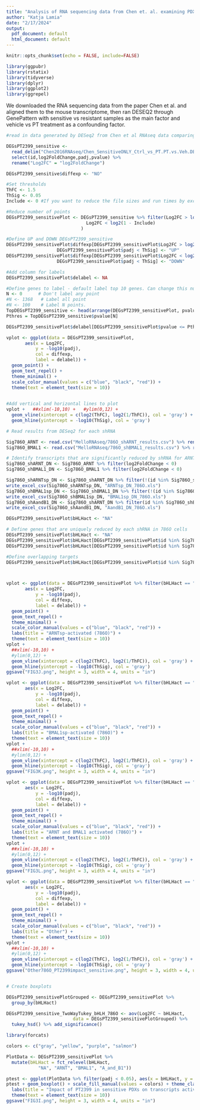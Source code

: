 ```yaml
---
title: "Analysis of RNA sequencing data from Chen et. al. examining PDXs that are sensitive or resistant to HIF2a antagonists"
author: "Katja Lamia"
date: "2/17/2024"
output:
  pdf_document: default
  html_document: default
---
```


```r
knitr::opts_chunk$set(echo = FALSE, include=FALSE)
```

```r
library(ggpubr)
library(rstatix)
library(tidyverse)
library(dplyr)
library(ggplot2)
library(ggrepel)

```

We downloaded the RNA sequencing data from the paper Chen et al. and aligned them to the mouse transcriptome, then ran DESEQ2 through GenePattern with sensitive vs resistant samples as the main factor and vehicle vs PT treatment as a confounding factor.

```r

#read in data generated by DESeq2 from Chen et al RNAseq data comparing vehicle vs PT2399 in sensitive PDXs

DEGsPT2399_sensitive <-
  read_delim("Chen2016RNAseq/Chen_SensitiveONLY_Ctrl_vs_PT.PT.vs.Veh.DESeq2_results_report.txt") %>% 
  select(id,log2FoldChange,padj,pvalue) %>%
  rename("Log2FC" = "log2FoldChange")

DEGsPT2399_sensitive$diffexp <- "NO"

#Set thresholds
ThFC <- 1.5
ThSig <- 0.05
Include <- 0 #If you want to reduce the file sizes and run times by excluding points with very little expression change between groups, can increase this number.

#Reduce number of points
DEGsPT2399_sensitivePlot <- DEGsPT2399_sensitive %>% filter(Log2FC > log2(1 + Include) | 
                              Log2FC < log2(1 - Include)
                            )

#Define UP and DOWN DEGsPT2399_sensitive
DEGsPT2399_sensitivePlot$diffexp[DEGsPT2399_sensitivePlot$Log2FC > log2(ThFC) & 
                   DEGsPT2399_sensitivePlot$padj < ThSig] <- "UP"
DEGsPT2399_sensitivePlot$diffexp[DEGsPT2399_sensitivePlot$Log2FC < log2(1/ThFC) & 
                   DEGsPT2399_sensitivePlot$padj < ThSig] <- "DOWN"

#Add column for labels
DEGsPT2399_sensitivePlot$delabel <- NA

#Define genes to label - default label top 10 genes. Can change this number if desired.
N <- 0      # Don't label any point
#N <- 1368   # Label all point
#N <- 100    # Label N points.
TopDEGsPT2399_sensitive <- head(arrange(DEGsPT2399_sensitivePlot, pvalue), N)
Pthres = TopDEGsPT2399_sensitive$pvalue[N]

DEGsPT2399_sensitivePlot$delabel[DEGsPT2399_sensitivePlot$pvalue <= Pthres] <- DEGsPT2399_sensitivePlot$id[DEGsPT2399_sensitivePlot$pvalue <= Pthres]

vplot <- ggplot(data = DEGsPT2399_sensitivePlot, 
       aes(x = Log2FC, 
           y = -log10(padj), 
           col = diffexp, 
           label = delabel)) + 
  geom_point() + 
  geom_text_repel() +
  theme_minimal() +
  scale_color_manual(values = c("blue", "black", "red")) +
  theme(text = element_text(size = 10))

 
#Add vertical and horizontal lines to plot
vplot +   ##xlim(-10,10) +   #ylim(0,12) +
  geom_vline(xintercept = c(log2(ThFC), log2(1/ThFC)), col = 'gray') +
  geom_hline(yintercept = -log10(ThSig), col = 'gray')

```


```r

# Read results from DESeq2 for each shRNA

Sig786O_ARNT <- read.csv("MelloRNAseq/786O_shARNT_results.csv") %>% rename(id = X)
Sig786O_BMAL1 <- read.csv("MelloRNAseq/786O_shBMAL1_results.csv") %>% rename(id = X)

# Identify transcripts that are significantly reduced by shRNA for ARNT and/or BMAL1
Sig786O_shARNT_DN <- Sig786O_ARNT %>% filter(log2FoldChange < 0)
Sig786O_shBMAL1_DN <- Sig786O_BMAL1 %>% filter(log2FoldChange < 0)

Sig786O_shARNTsp_DN <- Sig786O_shARNT_DN %>% filter(!(id %in% Sig786O_shBMAL1_DN$id))
write_excel_csv(Sig786O_shARNTsp_DN, "ARNTsp_DN_786O.xls")
Sig786O_shBMAL1sp_DN <- Sig786O_shBMAL1_DN %>% filter(!(id %in% Sig786O_shARNT_DN$id))
write_excel_csv(Sig786O_shBMAL1sp_DN, "BMAL1sp_DN_786O.xls")
Sig786O_shAandB1_DN <- Sig786O_shARNT_DN %>% filter(id %in% Sig786O_shBMAL1_DN$id)
write_excel_csv(Sig786O_shAandB1_DN, "AandB1_DN_786O.xls")


```


```r

DEGsPT2399_sensitivePlot$bHLHact <- "NA"

# Define genes that are uniquely reduced by each shRNA in 786O cells
DEGsPT2399_sensitivePlot$bHLHact <- "NA"
DEGsPT2399_sensitivePlot$bHLHact[DEGsPT2399_sensitivePlot$id %in% Sig786O_shARNTsp_DN$id] <- "ARNT"
DEGsPT2399_sensitivePlot$bHLHact[DEGsPT2399_sensitivePlot$id %in% Sig786O_shBMAL1sp_DN$id] <- "BMAL1"

#Define overlapping targets
DEGsPT2399_sensitivePlot$bHLHact[DEGsPT2399_sensitivePlot$id %in% Sig786O_shAandB1_DN$id] <- "A_and_B1"



vplot <- ggplot(data = DEGsPT2399_sensitivePlot %>% filter(bHLHact == "ARNT"), 
       aes(x = Log2FC, 
           y = -log10(padj), 
           col = diffexp, 
           label = delabel)) + 
  geom_point() + 
  geom_text_repel() +
  theme_minimal() +
  scale_color_manual(values = c("blue", "black", "red")) +
  labs(title = "ARNTsp-activated (786O)") +
  theme(text = element_text(size = 10))
vplot +   
  ##xlim(-10,10) +   
  #ylim(0,12) +
  geom_vline(xintercept = c(log2(ThFC), log2(1/ThFC)), col = 'gray') +
  geom_hline(yintercept = -log10(ThSig), col = 'gray')
ggsave("FIG3J.png", height = 3, width = 4, units = "in")

vplot <- ggplot(data = DEGsPT2399_sensitivePlot %>% filter(bHLHact == "BMAL1"), 
       aes(x = Log2FC, 
           y = -log10(padj), 
           col = diffexp, 
           label = delabel)) + 
  geom_point() + 
  geom_text_repel() +
  theme_minimal() +
  scale_color_manual(values = c("blue", "black", "red")) +
  labs(title = "BMAL1sp-activated (786O)") +
  theme(text = element_text(size = 10))
vplot +
  ##xlim(-10,10) +
  #ylim(0,12) +
  geom_vline(xintercept = c(log2(ThFC), log2(1/ThFC)), col = 'gray') +
  geom_hline(yintercept = -log10(ThSig), col = 'gray')
ggsave("FIG3K.png", height = 3, width = 4, units = "in")

vplot <- ggplot(data = DEGsPT2399_sensitivePlot %>% filter(bHLHact == "A_and_B1"), 
       aes(x = Log2FC, 
           y = -log10(padj), 
           col = diffexp, 
           label = delabel)) + 
  geom_point() + 
  geom_text_repel() +
  theme_minimal() +
  scale_color_manual(values = c("blue", "black", "red")) +
  labs(title = "ARNT and BMAL1 activated (786O)") +
  theme(text = element_text(size = 10))
vplot +
  ##xlim(-10,10) +  
  #ylim(0,12) +
  geom_vline(xintercept = c(log2(ThFC), log2(1/ThFC)), col = 'gray') +
  geom_hline(yintercept = -log10(ThSig), col = 'gray')
ggsave("FIG3L.png", height = 3, width = 4, units = "in")

vplot <- ggplot(data = DEGsPT2399_sensitivePlot %>% filter(bHLHact == "NA"), 
       aes(x = Log2FC, 
           y = -log10(padj), 
           col = diffexp, 
           label = delabel)) + 
  geom_point() + 
  geom_text_repel() +
  theme_minimal() +
  scale_color_manual(values = c("blue", "black", "red")) +
  labs(title = "Other") +
  theme(text = element_text(size = 10))
vplot +
  ##xlim(-10,10) +  
  #ylim(0,12) +
  geom_vline(xintercept = c(log2(ThFC), log2(1/ThFC)), col = 'gray') +
  geom_hline(yintercept = -log10(ThSig), col = 'gray')
ggsave("Other786O_PT2399impact_sensitive.png", height = 3, width = 4, units = "in")


# Create boxplots

DEGsPT2399_sensitivePlotGrouped <- DEGsPT2399_sensitivePlot %>%
  group_by(bHLHact)

DEGsPT2399_sensitive_TwoWayTukey_bHLH_786O <- aov(Log2FC ~ bHLHact,
                         data = DEGsPT2399_sensitivePlotGrouped) %>%
  tukey_hsd() %>% add_significance()

library(forcats)

colors <- c("gray", "yellow", "purple", "salmon")

PlotData <- DEGsPT2399_sensitivePlot %>%
  mutate(bHLHact = fct_relevel(bHLHact, 
            "NA", "ARNT", "BMAL1", "A_and_B1"))

ptest <- ggplot(PlotData %>% filter(padj < 0.05), aes(x = bHLHact, y = Log2FC, fill = bHLHact))
ptest + geom_boxplot() + scale_fill_manual(values = colors) + theme_classic() +
  labs(title = "Impact of PT2399 in sensitive PDXs on transcripts activated by ARNT and/or BMAL1 (786O)") +
  theme(text = element_text(size = 10))
ggsave("FIG3I.png", height = 3, width = 4, units = "in")



```
